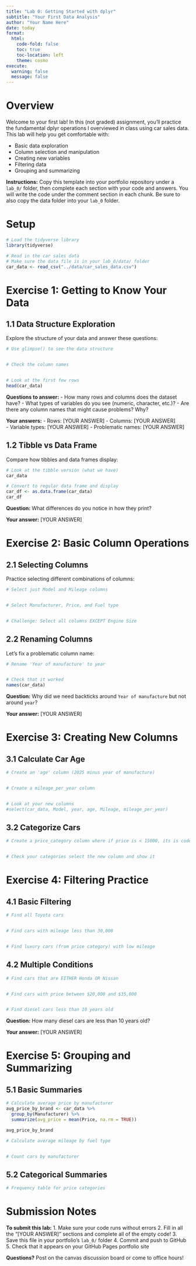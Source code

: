 ```yaml
---
title: "Lab 0: Getting Started with dplyr"
subtitle: "Your First Data Analysis"
author: "Your Name Here"
date: today
format: 
  html:
    code-fold: false
    toc: true
    toc-location: left
    theme: cosmo
execute:
  warning: false
  message: false
---
```


# Overview

Welcome to your first lab! In this (not graded) assignment, you'll practice the fundamental dplyr operations I overviewed in class using car sales data. This lab will help you get comfortable with:

- Basic data exploration
- Column selection and manipulation  
- Creating new variables
- Filtering data
- Grouping and summarizing

**Instructions:** Copy this template into your portfolio repository under a `lab_0/` folder, then complete each section with your code and answers. You will write the code under the comment section in each chunk.
Be sure to also copy the data folder into your `lab_0` folder.

# Setup

```r
# Load the tidyverse library
library(tidyverse)

# Read in the car sales data
# Make sure the data file is in your lab_0/data/ folder
car_data <- read_csv("../data/car_sales_data.csv")

```

# Exercise 1: Getting to Know Your Data

## 1.1 Data Structure Exploration

Explore the structure of your data and answer these questions:

```r
# Use glimpse() to see the data structure


# Check the column names


# Look at the first few rows
head(car_data)
```

**Questions to answer:**
- How many rows and columns does the dataset have?
- What types of variables do you see (numeric, character, etc.)?
- Are there any column names that might cause problems? Why?

**Your answers:**
- Rows: [YOUR ANSWER]
- Columns: [YOUR ANSWER]  
- Variable types: [YOUR ANSWER]
- Problematic names: [YOUR ANSWER]

## 1.2 Tibble vs Data Frame

Compare how tibbles and data frames display:

```r
# Look at the tibble version (what we have)
car_data

# Convert to regular data frame and display
car_df <- as.data.frame(car_data)
car_df
```

**Question:** What differences do you notice in how they print?

**Your answer:** [YOUR ANSWER]

# Exercise 2: Basic Column Operations

## 2.1 Selecting Columns

Practice selecting different combinations of columns:

```r
# Select just Model and Mileage columns


# Select Manufacturer, Price, and Fuel type


# Challenge: Select all columns EXCEPT Engine Size

```

## 2.2 Renaming Columns

Let's fix a problematic column name:

```r
# Rename 'Year of manufacture' to year


# Check that it worked
names(car_data)
```

**Question:** Why did we need backticks around `Year of manufacture` but not around `year`?

**Your answer:** [YOUR ANSWER]

# Exercise 3: Creating New Columns

## 3.1 Calculate Car Age

```r
# Create an 'age' column (2025 minus year of manufacture)


# Create a mileage_per_year column  


# Look at your new columns
#select(car_data, Model, year, age, Mileage, mileage_per_year)
```

## 3.2 Categorize Cars

```r
# Create a price_category column where if price is < 15000, its is coded as budget, between 15000 and 30000 is midrange and greater than 30000 is mid-range (use case_when)


# Check your categories select the new column and show it
```

# Exercise 4: Filtering Practice

## 4.1 Basic Filtering

```r
# Find all Toyota cars


# Find cars with mileage less than 30,000


# Find luxury cars (from price category) with low mileage

```

## 4.2 Multiple Conditions

```r
# Find cars that are EITHER Honda OR Nissan


# Find cars with price between $20,000 and $35,000


# Find diesel cars less than 10 years old

```

**Question:** How many diesel cars are less than 10 years old?

**Your answer:** [YOUR ANSWER]

# Exercise 5: Grouping and Summarizing

## 5.1 Basic Summaries

```r
# Calculate average price by manufacturer
avg_price_by_brand <- car_data %>%
  group_by(Manufacturer) %>%
  summarize(avg_price = mean(Price, na.rm = TRUE))

avg_price_by_brand

# Calculate average mileage by fuel type


# Count cars by manufacturer

```

## 5.2 Categorical Summaries

```r
# Frequency table for price categories

```


# Submission Notes

**To submit this lab:**
1. Make sure your code runs without errors
2. Fill in all the "[YOUR ANSWER]" sections and complete all of the empty code! 
3. Save this file in your portfolio's `lab_0/` folder
4. Commit and push to GitHub
5. Check that it appears on your GitHub Pages portfolio site

**Questions?** Post on the canvas discussion board or come to office hours!